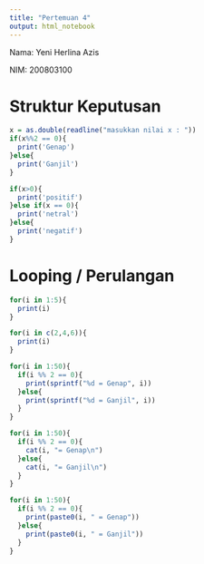 ---
title: "Pertemuan 4"
output: html_notebook
---

Nama: Yeni Herlina Azis

NIM: 200803100

# Struktur Keputusan 
```{r}
x = as.double(readline("masukkan nilai x : "))
if(x%%2 == 0){
  print('Genap')
}else{
  print('Ganjil')
}

if(x>0){
  print('positif')
}else if(x == 0){
  print('netral')
}else{
  print('negatif')
}
```
# Looping / Perulangan
```{r}
for(i in 1:5){
  print(i)
}

for(i in c(2,4,6)){
  print(i)
}
```
```{r}
for(i in 1:50){
  if(i %% 2 == 0){
    print(sprintf("%d = Genap", i))
  }else{
    print(sprintf("%d = Ganjil", i))
  }
}

for(i in 1:50){
  if(i %% 2 == 0){
    cat(i, "= Genap\n")
  }else{
    cat(i, "= Ganjil\n")
  }
}

for(i in 1:50){
  if(i %% 2 == 0){
    print(paste0(i, " = Genap"))
  }else{
    print(paste0(i, " = Ganjil"))
  }
}
```

